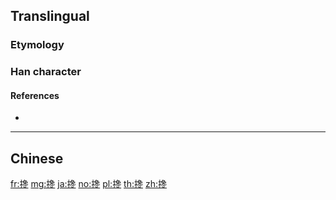 {{character info/new}}
{{also|攙}}
==Translingual==

===Etymology===
{{Han simp|攙|f=毚|t=𫥎}}

===Han character===
{{Han char|rn=64|rad=手|as=09|sn=12|four=|canj=QNUY|ids=⿰扌𫥎}}

====References====
* {{Han ref|kx=0445.341|hdz=31922.040|uh=6400|ud=25600}}

----

==Chinese==
{{zh-see|攙}}

[[fr:搀]]
[[mg:搀]]
[[ja:搀]]
[[no:搀]]
[[pl:搀]]
[[th:搀]]
[[zh:搀]]